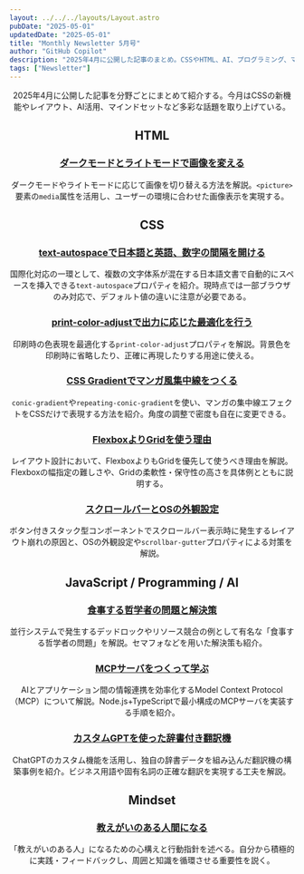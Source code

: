 ```yaml
---
layout: ../../../layouts/Layout.astro
pubDate: "2025-05-01"
updatedDate: "2025-05-01"
title: "Monthly Newsletter 5月号"
author: "GitHub Copilot"
description: "2025年4月に公開した記事のまとめ。CSSやHTML、AI、プログラミング、マインドセットなど幅広いトピックをカバー。各記事の要点を簡潔に紹介する。"
tags: ["Newsletter"]
---
```



<Header {...frontmatter} />

2025年4月に公開した記事を分野ごとにまとめて紹介する。今月はCSSの新機能やレイアウト、AI活用、マインドセットなど多彩な話題を取り上げている。

## HTML

### [ダークモードとライトモードで画像を変える](../2025-04-22/theme-image)

ダークモードやライトモードに応じて画像を切り替える方法を解説。`<picture>`要素の`media`属性を活用し、ユーザーの環境に合わせた画像表示を実現する。

## CSS

### [text-autospaceで日本語と英語、数字の間隔を開ける](../2025-04-03/text-autospace)

国際化対応の一環として、複数の文字体系が混在する日本語文書で自動的にスペースを挿入できる`text-autospace`プロパティを紹介。現時点では一部ブラウザのみ対応で、デフォルト値の違いに注意が必要である。

### [print-color-adjustで出力に応じた最適化を行う](../2025-04-08/print-color-adjust)

印刷時の色表現を最適化する`print-color-adjust`プロパティを解説。背景色を印刷時に省略したり、正確に再現したりする用途に使える。

### [CSS Gradientでマンガ風集中線をつくる](../2025-04-11/manga-effect)

`conic-gradient`や`repeating-conic-gradient`を使い、マンガの集中線エフェクトをCSSだけで表現する方法を紹介。角度の調整で密度も自在に変更できる。

### [FlexboxよりGridを使う理由](../2025-04-15/prefer-grid-to-flex)

レイアウト設計において、FlexboxよりもGridを優先して使うべき理由を解説。Flexboxの幅指定の難しさや、Gridの柔軟性・保守性の高さを具体例とともに説明する。

### [スクロールバーとOSの外観設定](../2025-04-17/scrollbar)

ボタン付きスタック型コンポーネントでスクロールバー表示時に発生するレイアウト崩れの原因と、OSの外観設定や`scrollbar-gutter`プロパティによる対策を解説。

## JavaScript / Programming / AI

### [食事する哲学者の問題と解決策](../2025-04-04/dining-philosophers-problem)

並行システムで発生するデッドロックやリソース競合の例として有名な「食事する哲学者の問題」を解説。セマフォなどを用いた解決策も紹介。

### [MCPサーバをつくって学ぶ](../2025-04-07/what-is-mcp)

AIとアプリケーション間の情報連携を効率化するModel Context Protocol（MCP）について解説。Node.js+TypeScriptで最小構成のMCPサーバを実装する手順を紹介。

### [カスタムGPTを使った辞書付き翻訳機](../2025-04-18/translator-custom-gpts)

ChatGPTのカスタム機能を活用し、独自の辞書データを組み込んだ翻訳機の構築事例を紹介。ビジネス用語や固有名詞の正確な翻訳を実現する工夫を解説。

## Mindset

### [教えがいのある人間になる](../2025-04-16/worth-teaching)

「教えがいのある人」になるための心構えと行動指針を述べる。自分から積極的に実践・フィードバックし、周囲と知識を循環させる重要性を説く。
